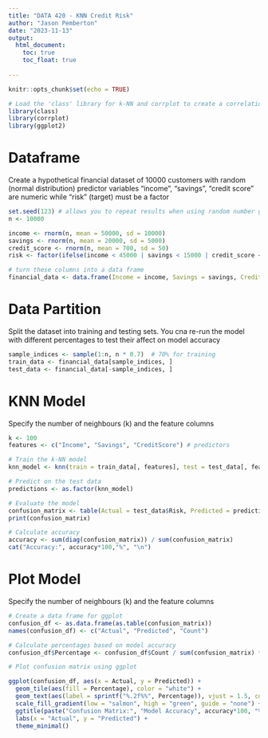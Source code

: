 ```yaml
---
title: "DATA 420 - KNN Credit Risk"
author: "Jason Pemberton"
date: "2023-11-13"
output: 
  html_document:
    toc: true
    toc_float: true
  
---
```


```r
knitr::opts_chunk$set(echo = TRUE)
```

```r
# Load the 'class' library for k-NN and corrplot to create a correlation plot of the confusion matrix
library(class)
library(corrplot)
library(ggplot2)
```

# Dataframe

Create a hypothetical financial dataset of 10000 customers with random (normal distribution)
predictor variables "income", "savings", "credit score" are numeric while "risk" (target) must be a factor
```r
set.seed(123) # allows you to repeat results when using random number generators
n <- 10000

income <- rnorm(n, mean = 50000, sd = 10000)
savings <- rnorm(n, mean = 20000, sd = 5000)
credit_score <- rnorm(n, mean = 700, sd = 50)
risk <- factor(ifelse(income < 45000 | savings < 15000 | credit_score < 650, "High Risk", "Low Risk"))

# turn these columns into a data frame
financial_data <- data.frame(Income = income, Savings = savings, CreditScore = credit_score, Risk = risk)
```


# Data Partition
Split the dataset into training and testing sets. You cna re-run the model with different 
percentages to test their affect on model accuracy 
```r
sample_indices <- sample(1:n, n * 0.7)  # 70% for training
train_data <- financial_data[sample_indices, ]
test_data <- financial_data[-sample_indices, ]
```


# KNN Model
Specify the number of neighbours (k) and the feature columns
```r
k <- 100
features <- c("Income", "Savings", "CreditScore") # predictors

# Train the k-NN model
knn_model <- knn(train = train_data[, features], test = test_data[, features], cl = train_data$Risk, k = k)

# Predict on the test data
predictions <- as.factor(knn_model)

# Evaluate the model
confusion_matrix <- table(Actual = test_data$Risk, Predicted = predictions)
print(confusion_matrix)

# Calculate accuracy
accuracy <- sum(diag(confusion_matrix)) / sum(confusion_matrix)
cat("Accuracy:", accuracy*100,"%", "\n")

```

# Plot Model
Specify the number of neighbours (k) and the feature columns
```r

# Create a data frame for ggplot
confusion_df <- as.data.frame(as.table(confusion_matrix))
names(confusion_df) <- c("Actual", "Predicted", "Count")

# Calculate percentages based on model accuracy
confusion_df$Percentage <- confusion_df$Count / sum(confusion_matrix) * 100

# Plot confusion matrix using ggplot

ggplot(confusion_df, aes(x = Actual, y = Predicted)) +
  geom_tile(aes(fill = Percentage), color = "white") +
  geom_text(aes(label = sprintf("%.2f%%", Percentage)), vjust = 1.5, color = "black") +
  scale_fill_gradient(low = "salmon", high = "green", guide = "none") +
  ggtitle(paste("Confusion Matrix:", "Model Accuracy", accuracy*100, "%")) +
  labs(x = "Actual", y = "Predicted") +
  theme_minimal()
```



